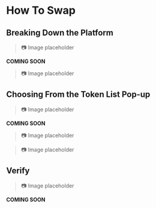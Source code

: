 # How To Swap

## Breaking Down the Platform

> 📷 Image placeholder

**COMING SOON**

> 📷 Image placeholder

## Choosing From the Token List Pop-up

> 📷 Image placeholder

**COMING SOON**

> 📷 Image placeholder

> 📷 Image placeholder

## Verify

> 📷 Image placeholder

**COMING SOON**
